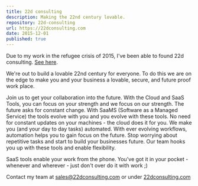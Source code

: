```yaml
---
title: 22d consulting
description: Making the 22nd century lovable.
repository: 22d-consulting
url: https://22dconsulting.com
date: 2015-12-01
published: true
---
```


Due to my work in the refugee crisis of 2015, I've been able to found 22d consulting. [See here](/projects/hermine).

We're out to build a lovable 22nd century for everyone.  To do this we are on the edge to make you and your business a lovable, secure, and future proof work place.

Join us to get your collaboration into the future.  With the Cloud and SaaS Tools, you can focus on your strength and we focus on our strength.  The future asks for constant change.  With SaaMS (Software as a Managed Service) the tools evolve with you and you evolve with these tools.  No need for constant updates on your machines - the cloud does it for you.  We make you (and your day to day tasks) automated.  With ever evolving workflows, automation helps you to gain focus on the future.  Stop worrying about repetitive tasks and start to build your businesses future.  Our team hooks you up with these tools and enable flexibility.  

SaaS tools enable your work from the phone.  You've got it in your pocket - whenever and wherever - just don't over do it with work ;)

Contact my team at [sales@22dconsulting.com](mailto:sales+tangerinepink@22dconsulting.com) or under [22dconsulting.com](https://22dconsulting.com)
